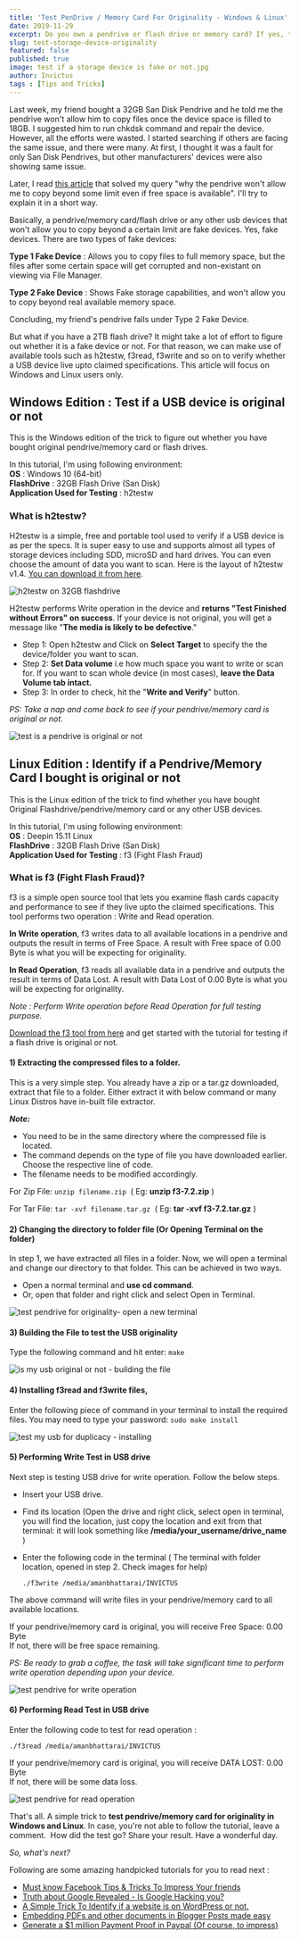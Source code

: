 ```yaml
---
title: 'Test PenDrive / Memory Card For Originality - Windows & Linux'
date: 2019-11-29
excerpt: Do you own a pendrive or flash drive or memory card? If yes, test and verify whether your storage device is original or duplicate with this simple trick.
slug: test-storage-device-originality
featured: false
published: true
image: test if a storage device is fake or not.jpg
author: Invictus
tags : [Tips and Tricks]
---
```


Last week, my friend bought a 32GB San Disk Pendrive and he told me the pendrive won't allow him to copy files once the device space is filled to 18GB. I suggested him to run chkdsk command and repair the device. However, all the efforts were wasted. I started searching if others are facing the same issue, and there were many. At first, I thought it was a fault for only San Disk Pendrives, but other manufacturers' devices were also showing same issue.  
  
Later, I read <a rel="nofollow noopener noreferrer" target="_blank" href="https://www.winusb.net/fake-flash-test/">this article</a> that solved my query "why the pendrive won't allow me to copy beyond some limit even if free space is available". I'll try to explain it in a short way.  
  
Basically, a pendrive/memory card/flash drive or any other usb devices that won't allow you to copy beyond a certain limit are fake devices. Yes, fake devices. There are two types of fake devices:  

  
**Type 1 Fake Device** : Allows you to copy files to full memory space, but the files after some certain space will get corrupted and non-existant on viewing via File Manager.  
  
**Type 2 Fake Device** : Shows Fake storage capabilities, and won't allow you to copy beyond real available memory space.  
  

Concluding, my friend's pendrive falls under Type 2 Fake Device.  



But what if you have a 2TB flash drive? It might take a lot of effort to figure out whether it is a fake device or not. For that reason, we can make use of available tools such as h2testw, f3read, f3write and so on to verify whether a USB device live upto claimed specifications. This article will focus on Windows and Linux users only.  
  

## Windows Edition : Test if a USB device is original or not


This is the Windows edition of the trick to figure out whether you have bought original pendrive/memory card or flash drives.  
  
In this tutorial, I'm using following environment:  
**OS** : Windows 10 (64-bit)  
**FlashDrive** : 32GB Flash Drive (San Disk)  
**Application Used for Testing** : h2testw  
  

### What is h2testw?

H2testw is a simple, free and portable tool used to verify if a USB device is as per the specs. It is super easy to use and supports almost all types of storage devices including SDD, microSD and hard drives. You can even choose the amount of data you want to scan. Here is the layout of h2testw v1.4. <a rel="nofollow noopener noreferrer" target="_blank" href="https://www.filehorse.com/download-h2testw/">You can download it from here</a>. 


<Image src="h2testw on 32GB flashdrive.png" alt="h2testw on 32GB flashdrive"/>

  
H2testw performs Write operation in the device and **returns "Test Finished without Errors" on success**. If your device is not original, you will get a message like "**The media is likely to be defective**."  
  

*   Step 1: Open h2testw and Click on **Select Target** to specify the the device/folder you want to scan.
*   Step 2: **Set Data volume** i.e how much space you want to write or scan for. If you want to scan whole device (in most cases), **leave the Data Volume tab intact.**
*   Step 3: In order to check, hit the "**Write and Verify**" button.

_PS: Take a nap and come back to see if your pendrive/memory card is original or not._  


<Image src="test is a pendrive is original or not.png" alt="test is a pendrive is original or not" />
  


## Linux Edition : Identify if a Pendrive/Memory Card I bought is original or not



This is the Linux edition of the trick to find whether you have bought Original Flashdrive/pendrive/memory card or any other USB devices.  
  

In this tutorial, I'm using following environment:  
**OS** : Deepin 15.11 Linux  
**FlashDrive** : 32GB Flash Drive (San Disk)  
**Application Used for Testing** : f3 (Fight Flash Fraud)  
  

### What is f3 (Fight Flash Fraud)?

f3 is a simple open source tool that lets you examine flash cards capacity and performance to see if they live upto the claimed specifications. This tool performs two operation : Write and Read operation.  
  
**In Write operation**, f3 writes data to all available locations in a pendrive and outputs the result in terms of Free Space. A result with Free space of 0.00 Byte is what you will be expecting for originality.  
  
**In Read Operation**, f3 reads all available data in a pendrive and outputs the result in terms of Data Lost. A result with Data Lost of 0.00 Byte is what you will be expecting for originality.  
  
_Note : Perform Write operation before Read Operation for full testing purpose._  
  
<a href="https://github.com/AltraMayor/f3/releases" rel="nofollow noopener noreferrer" target="_blank">Download the f3 tool from here</a> and get started with the tutorial for testing if a flash drive is original or not.  
  
  

#### 1) Extracting the compressed files to a folder.  


This is a very simple step. You already have a zip or a tar.gz downloaded, extract that file to a folder. Either extract it with below command or many Linux Distros have in-built file extractor.  


**_Note:_**  

*   You need to be in the same directory where the compressed file is located. 
*   The command depends on the type of file you have downloaded earlier. Choose the respective line of code.
*   The filename needs to be modified accordingly.

  
For Zip File: `unzip filename.zip`  ( Eg:  **unzip f3-7.2.zip** )  

For Tar File: `tar -xvf filename.tar.gz`  ( Eg:  **tar -xvf f3-7.2.tar.gz** )  





#### 2) Changing the directory to folder file (Or Opening Terminal on the folder)


In step 1, we have extracted all files in a folder. Now, we will open a terminal and change our directory to that folder. This can be achieved in two ways.  

*   Open a normal terminal and **use cd command**.
*   Or, open that folder and right click and select Open in Terminal.


<Image src="test pendrive for originality- open a new terminal.png" alt="test pendrive for originality- open a new terminal" />



#### 3) Building the File to test the USB originality


Type the following command and hit enter:  `make`

  

<Image src="is my usb original or not - building the file.png" alt="is my usb original or not - building the file" />



#### 4) Installing f3read and f3write files,


Enter the following piece of command in your terminal to install the required files. You may need to type your password:  `sudo make install`

  
<Image src="test my usb for duplicacy - installing .png" alt="test my usb for duplicacy - installing" />



#### 5) Performing Write Test in USB drive


Next step is testing USB drive for write operation. Follow the below steps.  

*   Insert your USB drive.
*   Find its location (Open the drive and right click, select open in terminal, you will find the location, just copy the location and exit from that terminal: it will look something like **/media/your\_username/drive\_name** )
*   Enter the following code in the terminal ( The terminal with folder location, opened in step 2. Check images for help) 
    
    `./f3write /media/amanbhattarai/INVICTUS`


The above command will write files in your pendrive/memory card to all available locations.  
  
If your pendrive/memory card is original, you will receive Free Space: 0.00 Byte  
If not, there will be free space remaining.   
  
_PS: Be ready to grab a coffee, the task will take significant time to perform write operation depending upon your device._  


<Image src="test pendrive for write operation.png" alt="test pendrive for write operation" />



#### 6) Performing Read Test in USB drive


Enter the following code to test for read operation :  

`./f3read /media/amanbhattarai/INVICTUS`

  
  
If your pendrive/memory card is original, you will receive DATA LOST: 0.00 Byte  
If not, there will be some data loss.   


<Image src="test pendrive for read operation.png" alt="test pendrive for read operation" />


That's all. A simple trick to **test pendrive/memory card for originality in Windows and Linux**. In case, you're not able to follow the tutorial, leave a comment.  How did the test go? Share your result. Have a wonderful day.  
  
_So, what's next?_  

Following are some amazing handpicked tutorials for you to read next :  

*   [Must know Facebook Tips & Tricks To Impress Your friends](https://www.twistblogg.com/2016/01/best-facebook-tips-and-tricks.html)
*   [Truth about Google Revealed - Is Google Hacking you?](https://www.twistblogg.com/2017/09/is-google-really-hacking-you.html)
*   [A Simple Trick To Identify if a website is on WordPress or not.](https://www.twistblogg.com/2018/09/know-if-website-is-using-wordpress.html)
*   [Embedding PDFs and other documents in Blogger Posts made easy](https://www.twistblogg.com/2015/03/how-to-embed-pdf-and-other-documents-in-blogger-posts.html)
*   [Generate a $1 million Payment Proof in Paypal (Of course, to impress)](https://www.twistblogg.com/2018/07/generate-fake-paypal-payment-proof.html)